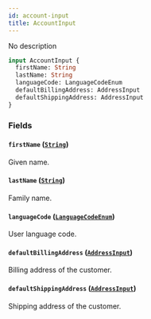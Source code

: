 ```yaml
---
id: account-input
title: AccountInput
---
```


No description

```graphql
input AccountInput {
  firstName: String
  lastName: String
  languageCode: LanguageCodeEnum
  defaultBillingAddress: AddressInput
  defaultShippingAddress: AddressInput
}
```

### Fields

#### `firstName` ([`String`](../../../developer/api-reference/scalars/string))

Given name.

#### `lastName` ([`String`](../../../developer/api-reference/scalars/string))

Family name.

#### `languageCode` ([`LanguageCodeEnum`](../../../developer/api-reference/enums/language-code-enum))

User language code.

#### `defaultBillingAddress` ([`AddressInput`](../../../developer/api-reference/inputs/address-input))

Billing address of the customer.

#### `defaultShippingAddress` ([`AddressInput`](../../../developer/api-reference/inputs/address-input))

Shipping address of the customer.

